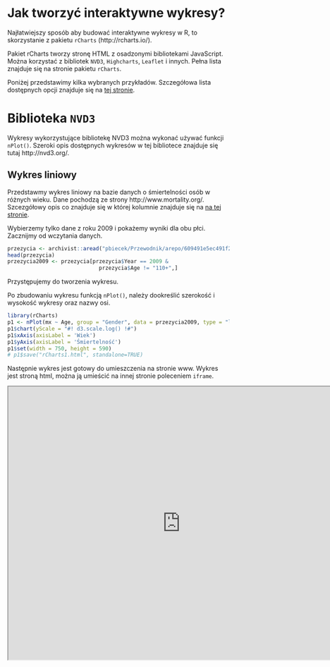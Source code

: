 # Jak tworzyć interaktywne wykresy?

Najłatwiejszy sposób aby budować interaktywne wykresy w R, to skorzystanie z pakietu `rCharts` (http://rcharts.io/).

Pakiet rCharts tworzy stronę HTML z osadzonymi bibliotekami JavaScript. Można korzystać z bibliotek `NVD3`, `Highcharts`, `Leaflet` i innych. Pełna lista znajduje się na stronie pakietu `rCharts`.

Poniżej przedstawimy kilka wybranych przykładów.
Szczegółowa lista dostępnych opcji znajduje się na [tej stronie](http://www.rpubs.com/dnchari/rcharts).

# Biblioteka `NVD3`

Wykresy wykorzystujące bibliotekę NVD3 można wykonać używać funkcji `nPlot()`. 
Szeroki opis dostępnych wykresów w tej bibliotece znajduje się tutaj http://nvd3.org/.

## Wykres liniowy

Przedstawmy wykres liniowy na bazie danych o śmiertelności osób w różnych wieku. 
Dane pochodzą ze strony http://www.mortality.org/. Szcezgółowy opis co znajduje się w której kolumnie znajduje się na [na tej stronie](http://www.mortality.org/Public/ExplanatoryNotes.php#CompleteDataSeries).


Wybierzemy tylko dane z roku 2009 i pokażemy wyniki dla obu płci.
Zacznijmy od wczytania danych.

```r
przezycia <- archivist::aread("pbiecek/Przewodnik/arepo/609491e5ec491f240cbeafe377743e21")  
head(przezycia)
przezycia2009 <- przezycia[przezycia$Year == 2009 &
                             przezycia$Age != "110+",]
```

Przystępujemy do tworzenia wykresu. 

Po zbudowaniu wykresu funkcją `nPlot()`, należy dookreślić szerokość i wysokość wykresy oraz nazwy osi. 

```r
library(rCharts)
p1 <- nPlot(mx ~ Age, group = "Gender", data = przezycia2009, type = "lineChart")
p1$chart(yScale = "#! d3.scale.log() !#")
p1$xAxis(axisLabel = 'Wiek')
p1$yAxis(axisLabel = 'Śmiertelność')
p1$set(width = 750, height = 590)
# p1$save("rCharts1.html", standalone=TRUE)
```

Następnie wykres jest gotowy do umieszczenia na stronie www. 
Wykres jest stroną html, można ją umieścić na innej stronie poleceniem `iframe`.

<iframe style="width:780px; height:620px" src="https://rawgit.com/pbiecek/Przewodnik/master/Wizualizacja/rCharts1.html">
<iframe>

## Wykres punktowy

Ta sama funkcja może być użyta do zbudowania wykresu punktowego. Wystarczy jako typ wskazać `type="scatterChart"`.

Na poniższym przykładzie pracujemy z danymi o współczynniku liczby zgonów i urodzin na 1000 mieszkańców w różnych krajach. 
Dodatkowo pokazane jest jak można modyfikować informację o etykiecie.

```r
library(SmarterPoland)
head(countries)

p2 <- nPlot(death.rate ~ birth.rate, group = "continent", data = countries, type = "scatterChart")
p2$xAxis(axisLabel = 'Zgonów na 1000 osób')
p2$yAxis(axisLabel = 'Urodzin na 1000 osób')
p2$chart(tooltipContent = "#! function(key, x, y, e){ 
  return 'Kraj: ' + e.point.country 
} !#")
p2$set(width = 750, height = 590)
# p2$save("rCharts2.html", standalone=TRUE)
```

<iframe style="width:780px; height:620px" src="https://rawgit.com/pbiecek/Przewodnik/master/Wizualizacja/rCharts2.html">
<iframe>

# Biblioteka `MorrisJS`

Biblioteka MorrisJS udostępnia inne ciekawe wykresy, głównie liniowe i słupkowe. PRzegląd wykresów z tej biblioteki znajduje się na stronie http://morrisjs.github.io/morris.js/

```r
library(tidyr)
eZycia <- przezycia %>%
  dplyr::filter(Age == 0) %>%
  dplyr::mutate(Year = as.character(Year)) %>%
  dplyr::select(Year, Gender, ex) %>%
  spread(Gender, ex)
head(eZycia)

m1 <- mPlot(x = 'Year', y = c('Female', 'Male'), type = 'Line',
  data = eZycia, pointSize = 0, lineWidth = 1)
m1$set(width = 750, height = 590)
# m1$save("rCharts3.html", standalone=TRUE)
```

<iframe style="width:780px; height:620px" src="https://rawgit.com/pbiecek/Przewodnik/master/Wizualizacja/rCharts3.html">
<iframe>

```r


```

# Więcej

Kompletna lista wykresó∑ wspieranych przez pakiet rCharts znajduje się na stronie http://www.rpubs.com/dnchari/rcharts.
